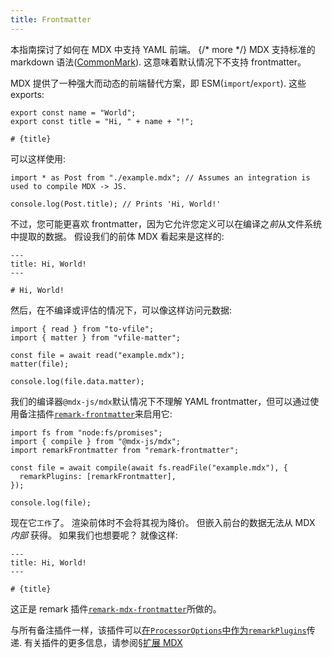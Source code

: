 ```yaml
---
title: Frontmatter
---
```


本指南探讨了如何在 MDX 中支持 YAML 前端。 {/* more */}
MDX 支持标准的 markdown 语法([CommonMark][]).
这意味着默认情况下不支持 frontmatter。

MDX 提供了一种强大而动态的前端替代方案，即 ESM(`import`/`export`).
这些 exports:

```mdx path="example.mdx"
export const name = "World";
export const title = "Hi, " + name + "!";

# {title}
```

可以这样使用:

```tsx path="example.js"
import * as Post from "./example.mdx"; // Assumes an integration is used to compile MDX -> JS.

console.log(Post.title); // Prints 'Hi, World!'
```

不过，您可能更喜欢 frontmatter，因为它允许您定义可以在编译之*前*从文件系统中提取的数据。
假设我们的前体 MDX 看起来是这样的:

```mdx path="example.mdx"
---
title: Hi, World!
---

# Hi, World!
```

然后，在不编译或评估的情况下，可以像这样访问元数据:

```tsx path="example.js"
import { read } from "to-vfile";
import { matter } from "vfile-matter";

const file = await read("example.mdx");
matter(file);

console.log(file.data.matter);
```

我们的编译器`@mdx-js/mdx`默认情况下不理解 YAML frontmatter，但可以通过使用备注插件[`remark-frontmatter`][remark-frontmatter]来启用它:

```tsx path="example.js"
import fs from "node:fs/promises";
import { compile } from "@mdx-js/mdx";
import remarkFrontmatter from "remark-frontmatter";

const file = await compile(await fs.readFile("example.mdx"), {
  remarkPlugins: [remarkFrontmatter],
});

console.log(file);
```

现在它`工作`了。
渲染前体时不会将其视为降价。
但嵌入前台的数据无法从 MDX _内部_ 获得。
如果我们也想要呢？
就像这样:

```mdx path="example.mdx"
---
title: Hi, World!
---

# {title}
```

这正是 remark 插件[`remark-mdx-frontmatter`][remark-mdx-frontmatter]所做的。

与所有备注插件一样，该插件可以[在`ProcessorOptions`中作为`remarkPlugins`][processor-options]传递.
有关插件的更多信息，请参阅[§扩展 MDX][extend]

[commonmark]: https://spec.commonmark.org/current/
[remark-frontmatter]: https://github.com/remarkjs/remark-frontmatter
[remark-mdx-frontmatter]: https://github.com/remcohaszing/remark-mdx-frontmatter
[processor-options]: /packages/mdx/#processoroptions
[extend]: /docs/extending-mdx/
